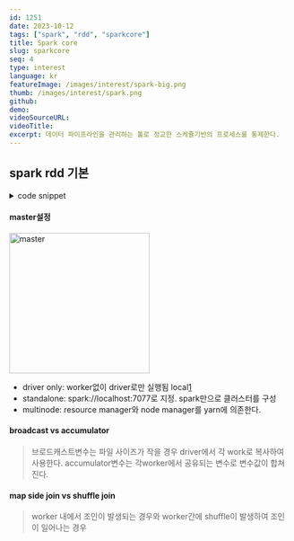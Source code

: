 ```yaml
---
id: 1251
date: 2023-10-12
tags: ["spark", "rdd", "sparkcore"]
title: Spark core
slug: sparkcore
seq: 4
type: interest
language: kr
featureImage: /images/interest/spark-big.png
thumb: /images/interest/spark.png
github:
demo:
videoSourceURL:
videoTitle:
excerpt: 데이터 파이프라인을 관리하는 툴로 정교한 스케쥴기반의 프로세스를 통제한다.
---
```


## spark rdd 기본

<details>
  <summary>code snippet</summary>

```python
from pyspark.sql import SparkSession

spark = SparkSession.builder.appName(
"sparkRdd").master("local[2]").getOrCreate()

moviePath = "/data/movieLens/movies.csv"

movie = spark.read.csv(moviePath, header=True, inferSchema=True)
movie.printSchema()
movie.show(5)

```

</details>

<SearchLabel
  script="/home/yknam/pythonfiles/pyspark/sparkRdd.py"
  txt="sparkSession객체를 생성한 후 hdfs의 data를 읽어서 스키마와 5개 row를 화면에 출력한다."
  port="7878"
/>

#### master설정

<img src="/images/interest/spark-master.png" width="250" alt="master" />

- driver only: worker없이 driver로만 실행됨 local[1](코어갯수)
- standalone: spark://localhost:7077로 지정. spark만으로 클러스터를 구성
- multinode: resource manager와 node manager를 yarn에 의존한다.

#### broadcast vs accumulator

> 브로드캐스트변수는 파일 사이즈가 작을 경우 driver에서 각 work로 복사하여 사용한다.
> accumulator변수는 각worker에서 공유되는 변수로 변수값이 합쳐진다.

#### map side join vs shuffle join

> worker 내에서 조인이 발생되는 경우와 worker간에 shuffle이 발생하여 조인이 일어나는 경우
